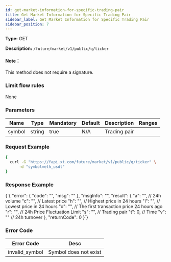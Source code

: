 ```yaml
---
id: get-market-information-for-specific-trading-pair
title: Get Market Information for Specific Trading Pair
sidebar_label: Get Market Information for Specific Trading Pair
sidebar_position: 7
---
```


**Type:** GET

**Description:** `/future/market/v1/public/q/ticker`

#### Note：

This method does not require a signature.

### Limit flow rules

None

### Parameters

| Name   | Type   | Mandatory | Default | Description  | Ranges |
| ------ | ------ | --------- | ------- | ------------ | ------ |
| symbol | string | true      | N/A     | Trading pair |        |

### Request Example

```bash title="Request"
{
  curl -G "https://fapi.xt.com/future/market/v1/public/q/ticker" \
      -d "symbol=eth_usdt"
}
```

### Response Example


<CodeBlock language="json" title="Response">
  {`{
  "error": {
    "code": "",
    "msg": ""
  },
  "msgInfo": "",
  "result": {
    "a": "", // 24h volume
    "c": "", // Latest price
    "h": "", // Highest price in 24 hours
    "l": "", // Lowest price in 24 hours
    "o": "", // The first transaction price 24 hours ago
    "r": "", // 24h Price Fluctuation Limit
    "s": "", // Trading pair
    "t": 0,  // Time
    "v": ""  // 24h turnover
  },
  "returnCode": 0
}`}
</CodeBlock>

### Error Code

| Error Code | Desc |
|-------------|----------------|
| invalid_symbol | Symbol does not exist |